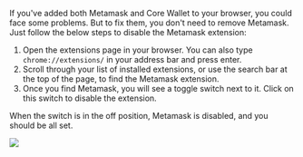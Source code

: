 If you've added both Metamask and Core Wallet to your browser, you could face some problems. But to fix them, you don't need to remove Metamask. Just follow the below steps to disable the Metamask extension:

1. Open the extensions page in your browser. You can also type `chrome://extensions/` in your address bar and press enter.
2. Scroll through your list of installed extensions, or use the search bar at the top of the page, to find the Metamask extension.
3. Once you find Metamask, you will see a toggle switch next to it. Click on this switch to disable the extension.

When the switch is in the off position, Metamask is disabled, and you should be all set.

![](https://qizat5l3bwvomkny.public.blob.vercel-storage.com/builders-hub/course-images/customizing-evm/31-HjYyzIOfZkVQIus0tXAFLZsupRRrqq.png)
